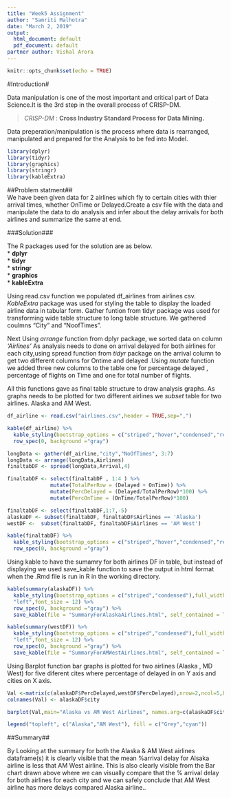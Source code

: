 ---
title: "Week5 Assignment"
author: "Samriti Malhotra"
date: "March 2, 2019"
output:
  html_document: default
  pdf_document: default
partner author: Vishal Arora
---

```{r setup, include=FALSE}
knitr::opts_chunk$set(echo = TRUE)
```


#Introduction# 

Data manipulation is one of the most important and critical part of Data Science.It is the 3rd step in the overall process of CRISP-DM.     

>  *CRISP-DM*  :  **Cross Industry Standard Process for Data Mining.**

Data preperation/manipulation is the process where data is rearranged, manipulated and prepared for the Analysis to be fed into Model.


```{r include=FALSE}
library(dplyr)
library(tidyr)
library(graphics)
library(stringr)
library(kableExtra)
```

##Problem statment##     
We have been given data for 2 airlines which fly to certain cities with thier arrival times, whether OnTime or Delayed.Create a csv file with the data and  manipulate the data to do analysis and infer about the delay arrivals for both airlines and summarize the same at end.
 
 
###Solution###

The R packages used for the solution are as below.     
* **dplyr**   
* **tidyr**    
* **stringr**    
* **graphics**    
* **kableExtra**   

Using read.csv function we populated df_airlines from airlines csv.
*KableExtra* package was used for styling the table to display the loaded airline data in tabular form. Gather funtion from tidyr package was used for transforming wide table structure to long table structure. We gathered coulmns "City" and "NoofTimes".  

Next Using *arrange* function from  dplyr package,  we sorted data on column *'Airlines'*
As analysis needs to done on   arrival delayed for both airlines for each city,using spread function from  *tidyr* package on the arrival column to get two different columns for Ontime and delayed .Using *mutate* function we added three new columns to the table one for percentage delayed , percentage of flights on Time and one for total number of flights.      

All this functions gave as final table structure to draw analysis graphs.
As graphs needs to be plotted for two different airlines we *subset* table for two airlines. Alaska and AM West.
```{r message=FALSE, warning=FALSE, results='asis'}
df_airline <- read.csv("airlines.csv",header = TRUE,sep=",")

kable(df_airline) %>% 
  kable_styling(bootstrap_options = c("striped","hover","condensed","responsive"),full_width   = F,position = "left",font_size = 12) %>%
  row_spec(0, background ="gray") 

longData <- gather(df_airline,"city","NoOfTimes", 3:7)
longData <- arrange(longData,Airlines)
finaltabDF <- spread(longData,Arrival,4)

finaltabDF <- select(finaltabDF , 1:4 ) %>%
              mutate(TotalPerRow = (Delayed + OnTime)) %>% 
              mutate(PercDelayed = (Delayed/TotalPerRow)*100) %>%
              mutate(PercOnTime = (OnTime/TotalPerRow)*100)

finaltabDF <- select(finaltabDF,1:7,-5)
alaskaDF <- subset(finaltabDF, finaltabDF$Airlines == 'Alaska')
westDF <-  subset(finaltabDF, finaltabDF$Airlines == 'AM West')

kable(finaltabDF) %>%
  kable_styling(bootstrap_options = c("striped","hover","condensed","responsive"),full_width   = F,position = "left",font_size = 12) %>%
  row_spec(0, background ="gray")

```

Using kable to have the sumamry for both airlines DF in table, but instead of displaying we used save_kable function to save the output in html format when the .Rmd file is run in R in the working directory.


```{r}
kable(summary(alaskaDF)) %>%
  kable_styling(bootstrap_options = c("striped","condensed"),full_width = F,position =    
  "left",font_size = 12) %>%
  row_spec(0, background ="gray") %>%
  save_kable(file = "SummaryForAlaskaAirlines.html", self_contained = T)

kable(summary(westDF)) %>%
  kable_styling(bootstrap_options = c("striped","condensed"),full_width = F,position =
  "left",font_size = 12) %>%
  row_spec(0, background ="gray") %>%
  save_kable(file = "SummaryForAMWestAirlines.html", self_contained = T)

```


Using Barplot function bar graphs is plotted for two airlines (Alaska , MD West) for five diferent cites where percentage of delayed in on Y axis and cities on X axis. 

```{r fig.cap="Fig1:Arrival delays in Percentage for both Airlines."}

Val <-matrix(c(alaskaDF$PercDelayed,westDF$PercDelayed),nrow=2,ncol=5,byrow=TRUE)
colnames(Val) <- alaskaDF$city

barplot(Val,main="Alaska vs AM West Airlines", names.arg=c(alaskaDF$city),xlab="Cities", ylab="% Arrival Delay",beside=TRUE, col=c("Grey","cyan"))

legend("topleft", c("Alaska","AM West"), fill = c("Grey","cyan"))
```


##Summary##

By Looking at the summary for both the Alaska & AM West airlines dataframe(s) it is clearly visible that the mean %arrival delay for Alsaka airline is less that AM West airline.
This is also clearly visible from the Bar chart drawn above where we can visually compare that the  % arrival delay  for both airlines for each city and we can safely conclude that AM West airline has more delays compared Alaska airline..
